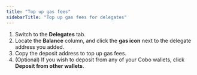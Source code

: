 ```yaml
---
title: "Top up gas fees"
sidebarTitle: "Top up gas fees for delegates"
---
```


1. Switch to the **Delegates** tab.
2. Locate the **Balance** column, and click the **gas icon** next to the delegate address you added.
3. Copy the deposit address to top up gas fees.
4. (Optional) If you wish to deposit from any of your Cobo wallets, click **Deposit from other wallets**.
